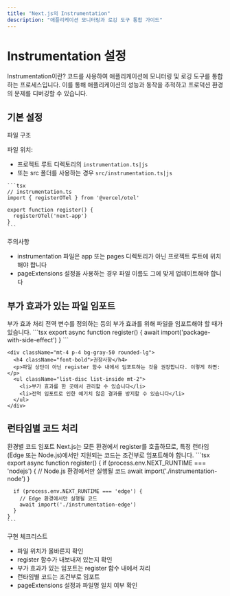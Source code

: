 ```yaml
---
title: "Next.js의 Instrumentation"
description: "애플리케이션 모니터링과 로깅 도구 통합 가이드"
---
```



# Instrumentation 설정

<Card className="mb-6">
  <CardHeader>
    <CardTitle>Instrumentation이란?</CardTitle>
    <CardDescription>
      코드를 사용하여 애플리케이션에 모니터링 및 로깅 도구를 통합하는 프로세스입니다. 
      이를 통해 애플리케이션의 성능과 동작을 추적하고 프로덕션 환경의 문제를 디버깅할 수 있습니다.
    </CardDescription>
  </CardHeader>
</Card>

## 기본 설정

<Card className="mb-6">
  <CardHeader>
    <CardTitle>파일 구조</CardTitle>
  </CardHeader>
  <CardContent>
    <div className="p-4 bg-gray-50 rounded-lg">
      <p className="font-semibold">파일 위치:</p>
      <ul className="list-disc list-inside mt-2 space-y-2">
        <li>프로젝트 루트 디렉토리의 <code>instrumentation.ts|js</code></li>
        <li>또는 src 폴더를 사용하는 경우 <code>src/instrumentation.ts|js</code></li>
      </ul>
    </div>
    
    ```tsx
    // instrumentation.ts
    import { registerOTel } from '@vercel/otel'
    
    export function register() {
      registerOTel('next-app')
    }
    ```
  </CardContent>
</Card>

<Alert className="mb-6">
  <AlertTitle>주의사항</AlertTitle>
  <AlertDescription>
    <ul className="list-disc list-inside">
      <li>instrumentation 파일은 app 또는 pages 디렉토리가 아닌 프로젝트 루트에 위치해야 합니다</li>
      <li>pageExtensions 설정을 사용하는 경우 파일 이름도 그에 맞게 업데이트해야 합니다</li>
    </ul>
  </AlertDescription>
</Alert>

## 부가 효과가 있는 파일 임포트

<Card className="mb-6">
  <CardHeader>
    <CardTitle>부가 효과 처리</CardTitle>
    <CardDescription>
      전역 변수를 정의하는 등의 부가 효과를 위해 파일을 임포트해야 할 때가 있습니다.
    </CardDescription>
  </CardHeader>
  <CardContent>
    ```tsx
    export async function register() {
      await import('package-with-side-effect')
    }
    ```
    
    <div className="mt-4 p-4 bg-gray-50 rounded-lg">
      <h4 className="font-bold">권장사항</h4>
      <p>파일 상단이 아닌 register 함수 내에서 임포트하는 것을 권장합니다. 이렇게 하면:</p>
      <ul className="list-disc list-inside mt-2">
        <li>부가 효과를 한 곳에서 관리할 수 있습니다</li>
        <li>전역 임포트로 인한 예기치 않은 결과를 방지할 수 있습니다</li>
      </ul>
    </div>
  </CardContent>
</Card>

## 런타임별 코드 처리

<Card className="mb-6">
  <CardHeader>
    <CardTitle>환경별 코드 임포트</CardTitle>
    <CardDescription>
      Next.js는 모든 환경에서 register를 호출하므로, 특정 런타임(Edge 또는 Node.js)에서만 
      지원되는 코드는 조건부로 임포트해야 합니다.
    </CardDescription>
  </CardHeader>
  <CardContent>
    ```tsx
    export async function register() {
      if (process.env.NEXT_RUNTIME === 'nodejs') {
        // Node.js 환경에서만 실행될 코드
        await import('./instrumentation-node')
      }
      
      if (process.env.NEXT_RUNTIME === 'edge') {
        // Edge 환경에서만 실행될 코드
        await import('./instrumentation-edge')
      }
    }
    ```
  </CardContent>
</Card>

<Alert>
  <AlertTitle>구현 체크리스트</AlertTitle>
  <AlertDescription>
    <ul className="list-disc list-inside">
      <li>파일 위치가 올바른지 확인</li>
      <li>register 함수가 내보내져 있는지 확인</li>
      <li>부가 효과가 있는 임포트는 register 함수 내에서 처리</li>
      <li>런타임별 코드는 조건부로 임포트</li>
      <li>pageExtensions 설정과 파일명 일치 여부 확인</li>
    </ul>
  </AlertDescription>
</Alert>